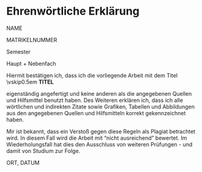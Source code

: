 # Ehrenwörtliche Erklärung 

NAME

MATRIKELNUMMER

Semester

Haupt + Nebenfach

\vskip1cm

Hiermit bestätigen ich, dass ich die vorliegende Arbeit mit dem Titel
\vskip0.5em
**TITEL**

\rule{16.75cm}{0.4pt}

eigenständig angefertigt und keine anderen als die angegebenen Quellen und Hilfsmittel benutzt haben. Des Weiteren erklären ich, dass ich alle wörtlichen und indirekten Zitate sowie Grafiken, Tabellen und Abbildungen aus den angegebenen Quellen und Hilfsmitteln korrekt gekennzeichnet haben.

Mir ist bekannt, dass ein Verstoß gegen diese Regeln als Plagiat betrachtet wird. In diesem Fall wird die Arbeit mit "nicht ausreichend" bewertet. Im Wiederholungsfall hat dies den Ausschluss von weiteren Prüfungen - und damit von Studium zur Folge.


\vskip1cm
\rule{5cm}{0.4pt}
ORT, DATUM 